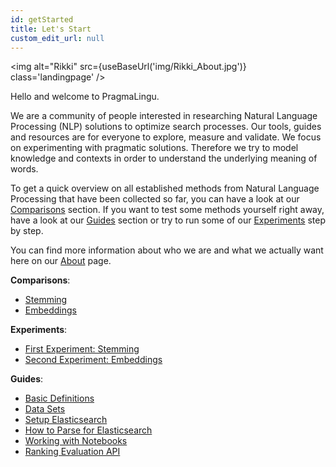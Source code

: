 ```yaml
---
id: getStarted
title: Let's Start
custom_edit_url: null
---
```



<img
  alt="Rikki"
  src={useBaseUrl('img/Rikki_About.jpg')}
  class='landingpage'
/>


Hello and welcome to PragmaLingu.

We are a community of people interested in researching Natural Language Processing (NLP) solutions to optimize search processes. Our tools, guides and resources are for everyone to explore, measure and validate. 
We focus on experimenting with pragmatic solutions. Therefore we try to model knowledge and contexts in order to understand the underlying meaning of words.

To get a quick overview on all established methods from Natural Language Processing that have been collected so far, you can have a look at our [Comparisons](./comparisons/comparisons-intro.mdx) section.
If you want to test some methods yourself right away, have a look at our [Guides](./guides/guides-intro.mdx) section or try to run some of our [Experiments](./experiments/experiments-intro.mdx) step by step.

You can find more information about who we are and what we actually want here on our [About](about/team.mdx) page.

**Comparisons**:
* [Stemming](./comparisons/stemming.mdx)
* [Embeddings](./comparisons/embeddings.mdx) 

**Experiments**:
* [First Experiment: Stemming](./experiments/experiment1.mdx)
* [Second Experiment: Embeddings](./experiments/experiment2.mdx) 

**Guides**:
* [Basic Definitions](./guides/basic-definitions.mdx)
* [Data Sets](./guides/data-comparison.mdx) 
* [Setup Elasticsearch](./guides/elastic-setup.mdx)
* [How to Parse for Elasticsearch](./guides/how-to-parse.mdx) 
* [Working with Notebooks](./guides/notebooks.mdx)
* [Ranking Evaluation API](./guides/ranking-api.mdx) 
